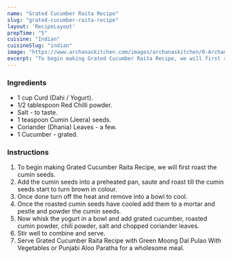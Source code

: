 ---
name: "Grated Cucumber Raita Recipe"
slug: "grated-cucumber-raita-recipe"
layout: 'RecipeLayout'
prepTime: "5"
cuisine: "Indian"
cuisineSlug: "indian"
image: "https://www.archanaskitchen.com/images/archanaskitchen/0-Archanas-Kitchen-Recipes/2019/Grated_Cucumber_Raita_Recipe_2_1600.jpg"
excerpt: "To begin making Grated Cucumber Raita Recipe, we will first roast the cumin seeds"
---

### Ingredients

- 1 cup Curd (Dahi / Yogurt).
- 1/2 tablespoon Red Chilli powder.
- Salt - to taste.
- 1 teaspoon Cumin (Jeera) seeds.
- Coriander (Dhania) Leaves - a few.
- 1 Cucumber - grated.

### Instructions

1. To begin making Grated Cucumber Raita Recipe, we will first roast the cumin seeds.
1. Add the cumin seeds into a preheated pan, saute and roast till the cumin seeds start to turn brown in colour.
1. Once done turn off the heat and remove into a bowl to cool.
1. Once the roasted cumin seeds have cooled add them to a mortar and pestle and powder the cumin seeds.
1. Now whisk the yogurt in a bowl and add grated cucumber, roasted cumin powder, chili powder, salt and chopped coriander leaves.
1. Stir well to combine and serve.
1. Serve Grated Cucumber Raita Recipe with Green Moong Dal Pulao With Vegetables or Punjabi Aloo Paratha for a wholesome meal.

